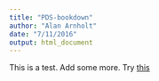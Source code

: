 ```yaml
---
title: "PDS-bookdown"
author: "Alan Arnholt"
date: "7/11/2016"
output: html_document
---
```


This is a test. Add some more. Try [this](./BookDownTry/book/chapter.html)